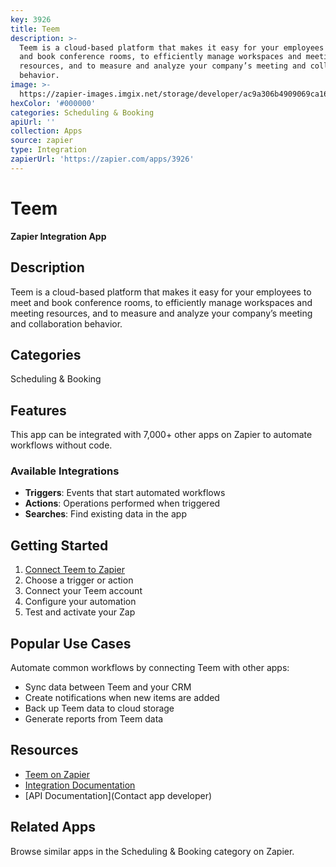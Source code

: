 ```yaml
---
key: 3926
title: Teem
description: >-
  Teem is a cloud-based platform that makes it easy for your employees to meet
  and book conference rooms, to efficiently manage workspaces and meeting
  resources, and to measure and analyze your company’s meeting and collaboration
  behavior.
image: >-
  https://zapier-images.imgix.net/storage/developer/ac9a306b4909069ca166d1508fa6c716.png?auto=format%2Ccompress&ixlib=python-3.0.0&q=50
hexColor: '#000000'
categories: Scheduling & Booking
apiUrl: ''
collection: Apps
source: zapier
type: Integration
zapierUrl: 'https://zapier.com/apps/3926'
---
```

# Teem

**Zapier Integration App**

## Description

Teem is a cloud-based platform that makes it easy for your employees to meet and book conference rooms, to efficiently manage workspaces and meeting resources, and to measure and analyze your company’s meeting and collaboration behavior.

## Categories

Scheduling & Booking

## Features

This app can be integrated with 7,000+ other apps on Zapier to automate workflows without code.

### Available Integrations

- **Triggers**: Events that start automated workflows
- **Actions**: Operations performed when triggered
- **Searches**: Find existing data in the app

## Getting Started

1. [Connect Teem to Zapier](https://zapier.com/apps/3926)
2. Choose a trigger or action
3. Connect your Teem account
4. Configure your automation
5. Test and activate your Zap

## Popular Use Cases

Automate common workflows by connecting Teem with other apps:

- Sync data between Teem and your CRM
- Create notifications when new items are added
- Back up Teem data to cloud storage
- Generate reports from Teem data

## Resources

- [Teem on Zapier](https://zapier.com/apps/3926)
- [Integration Documentation](https://zapier.com/apps/3926/integrations)
- [API Documentation](Contact app developer)

## Related Apps

Browse similar apps in the Scheduling & Booking category on Zapier.
